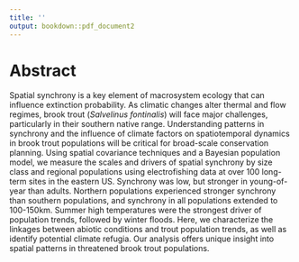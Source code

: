 ```yaml
---
title: ''
output: bookdown::pdf_document2
---
```


# Abstract {-}

Spatial synchrony is a key element of macrosystem ecology that can influence extinction probability. As climatic changes alter thermal and flow regimes, brook trout (*Salvelinus fontinalis*) will face major challenges, particularly in their southern native range. Understanding patterns in synchrony and the influence of climate factors on spatiotemporal dynamics in brook trout populations will be critical for broad-scale conservation planning. Using spatial covariance techniques and a Bayesian population model, we measure the scales and drivers of spatial synchrony by size class and regional populations using electrofishing data at over 100 long-term sites in the eastern US. Synchrony was low, but stronger in young-of-year than adults. Northern populations experienced stronger synchrony than southern populations, and synchrony in all populations extended to 100-150km. Summer high temperatures were the strongest driver of population trends, followed by winter floods. Here, we characterize the linkages between abiotic conditions and trout population trends, as well as identify potential climate refugia. Our analysis offers unique insight into spatial patterns in threatened brook trout populations.